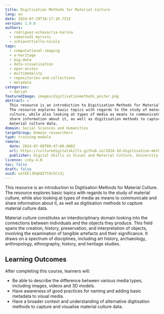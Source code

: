 ```yaml
---
title: Digitisation Methods for Material Culture
lang: en
date: 2024-07-29T10:17:10.751Z
version: 1.0.0
authors:
  - rodriguez-echavarria-karina
  - samaroudi-myrsini
  - schiavottiello-nicola
tags:
  - computational-imaging
  - e-heritage
  - big-data
  - data-visualisation
  - open-access
  - multimodality
  - repositories-and-collections
  - metadata
categories:
  - dariah
featuredImage: images/digitisationmethods_poster.png
abstract: >
  This resource is an introduction to Digitisation Methods for Material Culture.
  The resource explores basic topics with regards to the study of material
  culture, while also looking at types of media as means to communicate and
  share information about it, as well as digitisation methods to capture
  material culture data.
domain: Social Sciences and Humanities
targetGroup: Domain researchers
type: training-module
remote:
  date: 2024-07-09T09:47:00.000Z
  url: https://culturedigitalskills.github.io/2024-3d-digitisation-methods/
  publisher: Digital Skills in Visual and Material Culture, University of Brighton
licence: ccby-4.0
toc: false
draft: false
uuid: wxtEElJDqkQZ7tOc5Cs3j
---
```


This resource is an introduction to Digitisation Methods for Material Culture. The resource explores basic topics with regards to the study of material culture, while also looking at types of media as means to communicate and share information about it, as well as digitisation methods to capture material culture data.

Material culture constitutes an interdisciplinary domain looking into the connections between individuals and the objects they produce. This field spans the creation, history, preservation, and interpretation of objects, involving the examination of tangible artefacts and their significance. It draws on a spectrum of disciplines, including art history, archaeology, anthropology, ethnography, history, and heritage studies.

## Learning Outcomes

After completing this course, learners will:

- Be able to describe the difference between various media types, including images, videos and 3D models.
- Have awareness of good practices for naming and adding basic metadata to visual media.
- Have a broader context and understanding of alternative digitisation methods to capture and visualise material culture data.

<ExternalResource title="Interested in learning more?" subtitle="Check out the tutorial Digitisation Methods for Material Culture" url="https://culturedigitalskills.github.io/2024-3d-digitisation-methods/" />
